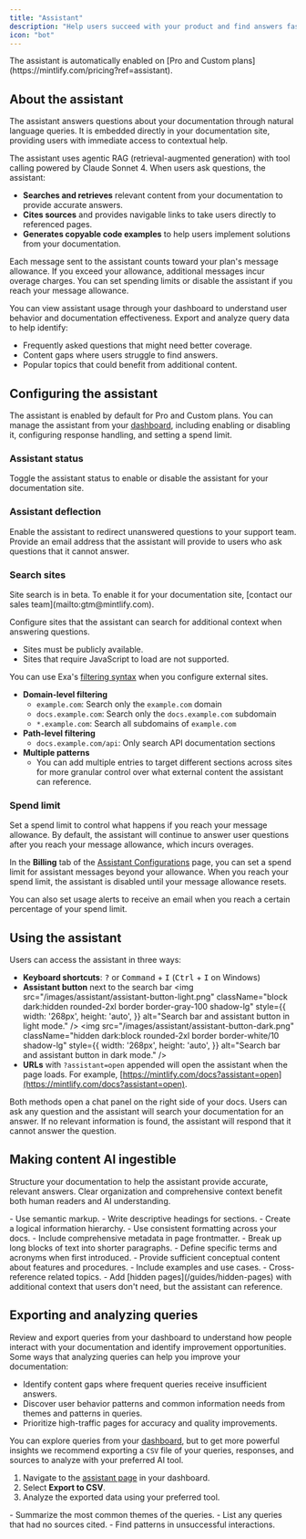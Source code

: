 ```yaml
---
title: "Assistant"
description: "Help users succeed with your product and find answers faster"
icon: "bot"
---
```


<Info>
  The assistant is automatically enabled on [Pro and Custom plans](https://mintlify.com/pricing?ref=assistant).
</Info>

## About the assistant

The assistant answers questions about your documentation through natural language queries. It is embedded directly in your documentation site, providing users with immediate access to contextual help.

The assistant uses agentic RAG (retrieval-augmented generation) with tool calling powered by Claude Sonnet 4. When users ask questions, the assistant:

* **Searches and retrieves** relevant content from your documentation to provide accurate answers.
* **Cites sources** and provides navigable links to take users directly to referenced pages.
* **Generates copyable code examples** to help users implement solutions from your documentation.

Each message sent to the assistant counts toward your plan's message allowance. If you exceed your allowance, additional messages incur overage charges. You can set spending limits or disable the assistant if you reach your message allowance.

You can view assistant usage through your dashboard to understand user behavior and documentation effectiveness. Export and analyze query data to help identify:

* Frequently asked questions that might need better coverage.
* Content gaps where users struggle to find answers.
* Popular topics that could benefit from additional content.

## Configuring the assistant

The assistant is enabled by default for Pro and Custom plans. You can manage the assistant from your [dashboard](https://dashboard.mintlify.com/products/assistant/settings), including enabling or disabling it, configuring response handling, and setting a spend limit.

### Assistant status

Toggle the assistant status to enable or disable the assistant for your documentation site.

### Assistant deflection

Enable the assistant to redirect unanswered questions to your support team. Provide an email address that the assistant will provide to users who ask questions that it cannot answer.

### Search sites

<Note>
  Site search is in beta. To enable it for your documentation site, [contact our sales team](mailto:gtm@mintlify.com). 
</Note>

Configure sites that the assistant can search for additional context when answering questions.

- Sites must be publicly available.
- Sites that require JavaScript to load are not supported.

You can use Exa's [filtering syntax](https://docs.exa.ai/changelog/domain-path-filter) when you configure external sites.

- **Domain-level filtering**
  - `example.com`: Search only the `example.com` domain
  - `docs.example.com`: Search only the `docs.example.com` subdomain
  - `*.example.com`: Search all subdomains of `example.com`
- **Path-level filtering**
  - `docs.example.com/api`: Only search API documentation sections
- **Multiple patterns**
  - You can add multiple entries to target different sections across sites for more granular control over what external content the assistant can reference.

### Spend limit

Set a spend limit to control what happens if you reach your message allowance. By default, the assistant will continue to answer user questions after you reach your message allowance, which incurs overages.

In the **Billing** tab of the [Assistant Configurations](https://dashboard.mintlify.com/products/assistant/settings) page, you can set a spend limit for assistant messages beyond your allowance. When you reach your spend limit, the assistant is disabled until your message allowance resets.

You can also set usage alerts to receive an email when you reach a certain percentage of your spend limit.

## Using the assistant

Users can access the assistant in three ways:

- **Keyboard shortcuts**: <kbd>?</kbd> or <kbd>Command</kbd> + <kbd>I</kbd> (<kbd>Ctrl</kbd> + <kbd>I</kbd> on Windows)
- **Assistant button** next to the search bar
  <img
    src="/images/assistant/assistant-button-light.png"
    className="block dark:hidden rounded-2xl border border-gray-100 shadow-lg"
    style={{
      width: '268px',
      height: 'auto',
    }}
    alt="Search bar and assistant button in light mode."
  />
  <img
    src="/images/assistant/assistant-button-dark.png"
    className="hidden dark:block rounded-2xl border border-white/10 shadow-lg"
    style={{
      width: '268px',
      height: 'auto',
    }}
    alt="Search bar and assistant button in dark mode."
  />
- **URLs** with `?assistant=open` appended will open the assistant when the page loads. For example, [https://mintlify.com/docs?assistant=open](https://mintlify.com/docs?assistant=open).

Both methods open a chat panel on the right side of your docs. Users can ask any question and the assistant will search your documentation for an answer. If no relevant information is found, the assistant will respond that it cannot answer the question.

## Making content AI ingestible

Structure your documentation to help the assistant provide accurate, relevant answers. Clear organization and comprehensive context benefit both human readers and AI understanding.

<Card title="Structure and organization">
  - Use semantic markup.
  - Write descriptive headings for sections.
  - Create a logical information hierarchy.
  - Use consistent formatting across your docs.
  - Include comprehensive metadata in page frontmatter.
  - Break up long blocks of text into shorter paragraphs.
</Card>

<Card title="Context">
  - Define specific terms and acronyms when first introduced.
  - Provide sufficient conceptual content about features and procedures.
  - Include examples and use cases.
  - Cross-reference related topics.
  - Add [hidden pages](/guides/hidden-pages) with additional context that users don't need, but the assistant can reference.
</Card>

## Exporting and analyzing queries

Review and export queries from your dashboard to understand how people interact with your documentation and identify improvement opportunities. Some ways that analyzing queries can help you improve your documentation:

- Identify content gaps where frequent queries receive insufficient answers.
- Discover user behavior patterns and common information needs from themes and patterns in queries.
- Prioritize high-traffic pages for accuracy and quality improvements.

You can explore queries from your [dashboard](https://dashboard.mintlify.com/products/assistant), but to get more powerful insights we recommend exporting a `CSV` file of your queries, responses, and sources to analyze with your preferred AI tool.

1. Navigate to the [assistant page](https://dashboard.mintlify.com/products/assistant) in your dashboard.
2. Select **Export to CSV**.
3. Analyze the exported data using your preferred tool.

<Card title="Sample analysis prompts">
  - Summarize the most common themes of the queries.
  - List any queries that had no sources cited.
  - Find patterns in unsuccessful interactions.
</Card>
